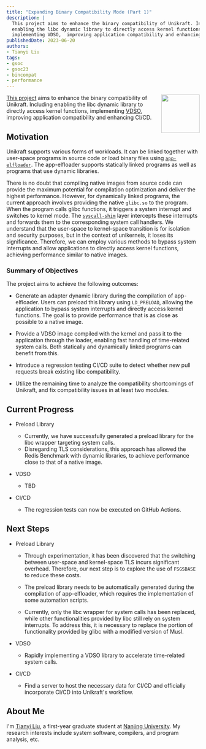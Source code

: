 ```yaml
---
title: "Expanding Binary Compatibility Mode (Part 1)"
description: |
  This project aims to enhance the binary compatibility of Unikraft. Including 
  enabling the libc dynamic library to directly access kernel functions, 
  implementing VDSO,  improving application compatibility and enhancing CI/CD.
publishedDate: 2023-06-20
authors:
- Tianyi Liu
tags:
- gsoc
- gsoc23
- bincompat
- performance
---
```


<img width="100px" src="https://summerofcode.withgoogle.com/assets/media/gsoc-2023-badge.svg" align="right" />

[This project](https://summerofcode.withgoogle.com/programs/2023/projects/Bl7ARfep) aims to enhance the binary compatibility of Unikraft.
Including enabling the libc dynamic library to directly access kernel functions, implementing [VDSO](https://man7.org/linux/man-pages/man7/vdso.7.html), improving application compatibility and enhancing CI/CD.

## Motivation

Unikraft supports various forms of workloads.
It can be linked together with user-space programs in source code or load binary files using [`app-elfloader`](https://github.com/unikraft/app-elfloader/).
The app-elfloader supports statically linked programs as well as programs that use dynamic libraries.

There is no doubt that compiling native images from source code can provide the maximum potential for compilation optimization and deliver the highest performance.
However, for dynamically linked programs, the current approach involves providing the native `glibc.so` to the program.
When the program calls glibc functions, it triggers a system interrupt and switches to kernel mode.
The [`syscall-shim`](https://unikraft.org/community/hackathons/2022-05-lyon/bincompat/) layer intercepts these interrupts and forwards them to the corresponding system call handlers.
We understand that the user-space to kernel-space transition is for isolation and security purposes, but in the context of unikernels, it loses its significance.
Therefore, we can employ various methods to bypass system interrupts and allow applications to directly access kernel functions, achieving performance similar to native images.

### Summary of Objectives

The project aims to achieve the following outcomes:

* Generate an adapter dynamic library during the compilation of app-elfloader.
  Users can preload this library using `LD_PRELOAD`, allowing the application to bypass system interrupts and directly access kernel functions.
  The goal is to provide performance that is as close as possible to a native image.

* Provide a VDSO image compiled with the kernel and pass it to the application through the loader, enabling fast handling of time-related system calls.
  Both statically and dynamically linked programs can benefit from this.

* Introduce a regression testing CI/CD suite to detect whether new pull requests break existing libc compatibility.

* Utilize the remaining time to analyze the compatibility shortcomings of Unikraft, and fix compatibility issues in at least two modules.

## Current Progress

* Preload Library
  * Currently, we have successfully generated a preload library for the libc wrapper targeting system calls.
  * Disregarding TLS considerations, this approach has allowed the Redis Benchmark with dynamic libraries, to achieve performance close to that of a native image.

* VDSO
  * TBD

* CI/CD
  * The regression tests can now be executed on GitHub Actions.

## Next Steps

* Preload Library

  * Through experimentation, it has been discovered that the switching between user-space and kernel-space TLS incurs significant overhead.
    Therefore, our next step is to explore the use of `FSGSBASE` to reduce these costs.

  * The preload library needs to be automatically generated during the compilation of app-elfloader, which requires the implementation of some automation scripts.

  * Currently, only the libc wrapper for system calls has been replaced, while other functionalities provided by libc still rely on system interrupts.
    To address this, it is necessary to replace the portion of functionality provided by glibc with a modified version of Musl.

* VDSO

  * Rapidly implementing a VDSO library to accelerate time-related system calls.

* CI/CD

  * Find a server to host the necessary data for CI/CD and officially incorporate CI/CD into Unikraft's workflow.

## About Me

I'm [Tianyi Liu](https://github.com/i-Pear), a first-year graduate student at [Nanjing University](https://www.nju.edu.cn/en/).
My research interests include system software, compilers, and program analysis, etc.
